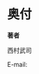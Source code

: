 # 奥付 {#about}

**著者**

西村武司

<p>E-mail: <span id="mail"></span></p>

<script>
function hoge(x) {
  var str = "";
  for (var i = 0; i < x.length; i++) str += String.fromCharCode(x.charCodeAt(i) - 8);
  return str;
}
document.getElementById("mail").innerHTML = hoge('Di(pzmnE*uiqt|wB|ismvq{pqHouiqt6kwu*F|ismvq{pqHouiqt6kwuD7iF');
</script>
